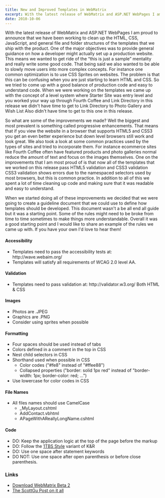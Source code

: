 ```yaml
---
title: New and Improved Templates in WebMatrix
excerpt: With the latest release of WebMatrix and ASP.NET WebPages I am proud to announce that we have been working to clean up the HTML, CSS, JavaScript, and general file and folder structures of the templates that we ship with the product.
date: 2010-10-06
---
```

With the latest release of WebMatrix and ASP.NET WebPages I am proud to announce that we have been working to clean up the HTML, CSS, JavaScript, and general file and folder structures of the templates that we ship with the product. One of the major objectives was to provide general guidance on how a developer might actually set up a production website. This means we wanted to get ride of the “this is just a sample” mentality and really write some good code. That being said we also wanted to be able to slowly move users into more complex concepts. For instance one common optimization is to use CSS Sprites on websites. The problem is that this can be confusing when you are just starting to learn HTML and CSS. So we tried to come up with a good balance of production code and easy to understand code. When we were working on the templates we came up with the concept of a level system where Starter Site was entry level and you worked your way up through Fourth Coffee and Link Directory in this release we didn't have time to get to Link Directory to Photo Gallery and Wish List Also didn't have time to get to this one in this release.

So what are some of the improvements we made? Well the biggest and most prevalent is something called progressive enhancements. That means that if you view the website in a browser that supports HTML5 and CSS3 you get an even better experience but down level browsers still work and look great. We also took a look at some common practices used by the types of sites and tried to incorporate them. For instance ecommerce sites like Fourth Coffee often have featured products and photo galleries normal reduce the amount of text and focus on the images themselves. One on the improvements that I am most proud of is that now all of the templates that we worked on this release pass HTML5 validation and CSS3 validation CSS3 validation shows errors due to the namespaced selectors used by most browsers, but this is common practice. In addition to all of this we spent a lot of time cleaning up code and making sure that it was readable and easy to understand.

When we started doing all of these improvements we decided that we were going to create a guideline document that we could use to define how templates should be developed. This document wasn't a be all end all guide but it was a starting point. Some of the rules might need to be broke from time to time sometimes to make things more understandable. Overall it was a good starting point and I would like to share an example of the rules we came up with. If you have your own I'd love to hear them!


#### Accessibility

<ul>
    <li>Templates need to pass the accessibility tests at: http://wave.webaim.org/</li>
    <li>Templates will satisfy all requirements of WCAG 2.0 level AA.</li>
</ul>

#### Validation

<ul>
    <li>Templates need to pass validation at: http://validator.w3.org/ Both HTML &amp; CSS</li>
</ul>

#### Images

<ul>
    <li>Photos are .JPEG</li>
    <li>Graphics are .PNG</li>
    <li>Consider using sprites when possible</li>
</ul>

#### Formatting

<ul>
    <li>Four spaces should be used instead of tabs</li>
    <li>Colors defined in a comment in the top in CSS</li>
    <li>Nest child selectors in CSS</li>
    <li>
        Shorthand used when possible in CSS
        <ul>
            <li>Color codes ("#fe8" instead of "#ffee88")</li>
            <li>Collapsed properties ("border: solid 1px red" instead of "border-width: 1px; border-color: red; ...")</li>
        </ul>
    </li>
    <li>Use lowercase for color codes in CSS</li>
</ul>

#### File Names

<ul>
    <li>
    All files names should use CamelCase
    <ul>
        <li>_MyLayout.cshtml</li>
        <li>AddContact.vbhtml</li>
        <li>APageWithAReallyLongName.cshtml</li>
    </ul>
    </li>
</ul>

#### Code

<ul>
    <li>DO: Keep the application logic at the top of the page before the markup</li>
    <li>DO: Follow the <a href="http://en.wikipedia.org/wiki/Indent_style#Variant:_1TBS">1TBS Style</a> variant of K&amp;R</li>
    <li>DO: Use one space after statement keywords</li>
    <li>DO NOT: Use one space after open parenthesis or before close parenthesis.</li>
</ul>

### Links

<ul>
    <li><a href="http://www.microsoft.com/web/webmatrix/">Download WebMatrix Beta 2</a></li>
    <li><a href="http://weblogs.asp.net/scottgu/archive/2010/10/06/announcing-nupack-asp-net-mvc-3-beta-and-webmatrix-beta-2.aspx">The ScottGu Post on it all</a></li>
</ul>
